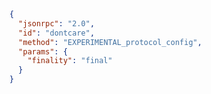 ```json
{
  "jsonrpc": "2.0",
  "id": "dontcare",
  "method": "EXPERIMENTAL_protocol_config",
  "params": {
    "finality": "final"
  }
}
```
